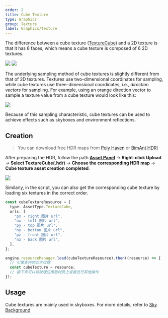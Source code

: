 ```yaml
---
order: 2
title: Cube Texture
type: Graphics
group: Texture
label: Graphics/Texture
---
```


The difference between a cube texture ([TextureCube](/apis/core/#TextureCube)) and a 2D texture is that it has 6 faces, which means a cube texture is composed of 6 2D textures.

<Image src="https://gw.alipayobjects.com/mdn/rms_d27172/afts/img/A*Omw8Qo0WzfYAAAAAAAAAAAAAARQnAQ" />

<Image src="https://gw.alipayobjects.com/mdn/rms_d27172/afts/img/A*r-XPSaUTEnEAAAAAAAAAAAAAARQnAQ" />

The underlying sampling method of cube textures is slightly different from that of 2D textures. Textures use two-dimensional coordinates for sampling, while cube textures use three-dimensional coordinates, i.e., _direction vectors_ for sampling. For example, using an orange direction vector to sample a texture value from a cube texture would look like this:

<Image src="https://gw.alipayobjects.com/mdn/rms_d27172/afts/img/A*X752S5pQSB0AAAAAAAAAAAAAARQnAQ" />

Because of this sampling characteristic, cube textures can be used to achieve effects such as skyboxes and environment reflections.

## Creation

> You can download free HDR maps from [Poly Haven](https://polyhaven.com/) or [BimAnt HDRI](http://hdri.bimant.com/)

After preparing the HDR, follow the path **[Asset Panel](/en/docs/assets/interface)** -> **Right-click Upload** -> **Select TextureCube(.hdr)** -> **Choose the corresponding HDR map** -> **Cube texture asset creation completed**.

<Image src="https://mdn.alipayobjects.com/huamei_yo47yq/afts/img/A*Oi3FSLEEaYgAAAAAAAAAAAAADhuCAQ/original" />

Similarly, in the script, you can also get the corresponding cube texture by loading six textures in the correct order.

```typescript
const cubeTextureResource = {
  type: AssetType.TextureCube,
  urls: [
    "px - right 图片 url",
    "nx - left 图片 url",
    "py - top 图片 url",
    "ny - bottom 图片 url",
    "pz - front 图片 url",
    "nz - back 图片 url",
  ],
};

engine.resourceManager.load(cubeTextureResource).then((resource) => {
  // 引擎支持的立方纹理
  const cubeTexture = resource;
  // 接下来可以将纹理应用到材质上或者进行其他操作
});
```

## Usage

Cube textures are mainly used in skyboxes. For more details, refer to [Sky Background](/en/docs/graphics/background/sky/)

